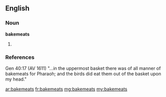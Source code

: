 ==English==

===Noun===
'''bakemeats'''

# {{plural of|bakemeat}}

===References===
Gen 40:17 (AV 1611) "...in the uppermost basket there was of all manner of bakemeats for Pharaoh; and the birds did eat them out of the basket upon my head."

[[ar:bakemeats]]
[[fr:bakemeats]]
[[mg:bakemeats]]
[[my:bakemeats]]